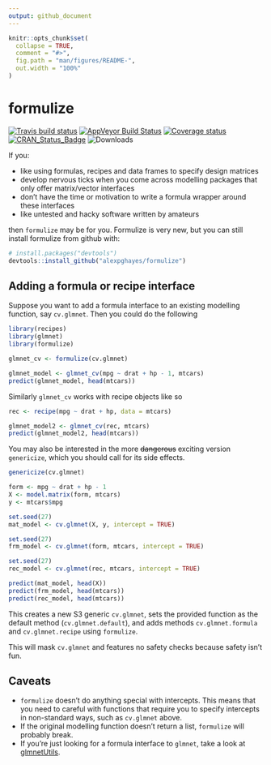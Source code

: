 ```yaml
---
output: github_document
---
```


<!-- README.md is generated from README.Rmd. Please edit that file -->

```r
knitr::opts_chunk$set(
  collapse = TRUE,
  comment = "#>",
  fig.path = "man/figures/README-",
  out.width = "100%"
)
```

# formulize

[![Travis build status](https://travis-ci.org/alexpghayes/formulize.svg?branch=master)](https://travis-ci.org/alexpghayes/formulize)
[![AppVeyor Build Status](https://ci.appveyor.com/api/projects/status/github/alexpghayes/formulize?branch=master&svg=true)](https://ci.appveyor.com/project/alexpghayes/formulize)
[![Coverage status](https://codecov.io/gh/alexpghayes/formulize/branch/master/graph/badge.svg)](https://codecov.io/github/alexpghayes/formulize?branch=master)
[![CRAN_Status_Badge](http://www.r-pkg.org/badges/version/formulize)](https://cran.rstudio.com/web/packages/formulize/index.html)
![Downloads](http://cranlogs.r-pkg.org/badges/formulize)

If you:

- like using formulas, recipes and data frames to specify design matrices
- develop nervous ticks when you come across modelling packages that only offer matrix/vector interfaces
- don't have the time or motivation to write a formula wrapper around these interfaces
- like untested and hacky software written by amateurs

then `formulize` may be for you. Formulize is very new, but you can still install formulize from github with:

```r
# install.packages("devtools")
devtools::install_github("alexpghayes/formulize")
```

## Adding a formula or recipe interface

Suppose you want to add a formula interface to an existing modelling function, say `cv.glmnet`. Then you could do the following

```r
library(recipes)
library(glmnet)
library(formulize)

glmnet_cv <- formulize(cv.glmnet)

glmnet_model <- glmnet_cv(mpg ~ drat + hp - 1, mtcars)
predict(glmnet_model, head(mtcars))
```

Similarly `glmnet_cv` works with recipe objects like so

```r
rec <- recipe(mpg ~ drat + hp, data = mtcars)

glmnet_model2 <- glmnet_cv(rec, mtcars)
predict(glmnet_model2, head(mtcars))
```

You may also be interested in the more ~~dangerous~~ exciting version `genericize`, which you should call for its side effects.

```r
genericize(cv.glmnet)

form <- mpg ~ drat + hp - 1
X <- model.matrix(form, mtcars)
y <- mtcars$mpg

set.seed(27)
mat_model <- cv.glmnet(X, y, intercept = TRUE)

set.seed(27)
frm_model <- cv.glmnet(form, mtcars, intercept = TRUE)

set.seed(27)
rec_model <- cv.glmnet(rec, mtcars, intercept = TRUE)

predict(mat_model, head(X))
predict(frm_model, head(mtcars))
predict(rec_model, head(mtcars))
```

This creates a new S3 generic `cv.glmnet`, sets the provided function as the default method (`cv.glmnet.default`), and adds methods `cv.glmnet.formula` and `cv.glmnet.recipe` using `formulize`. 

This will mask `cv.glmnet` and features no safety checks because safety isn't fun.

## Caveats

- `formulize` doesn't do anything special with intercepts. This means that you need to careful with functions that require you to specify intercepts in non-standard ways, such as `cv.glmnet` above. 
- If the original modelling function doesn't return a list, `formulize` will probably break.
- If you're just looking for a formula interface to `glmnet`, take a look at [glmnetUtils](https://github.com/Hong-Revo/glmnetUtils).
